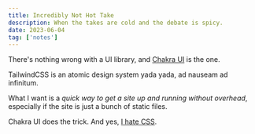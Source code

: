 ```yaml
---
title: Incredibly Not Hot Take
description: When the takes are cold and the debate is spicy.
date: 2023-06-04
tag: ['notes']
---
```

There's nothing wrong with a UI library, and [Chakra UI](https://chakra-ui.com/) is the one.

TailwindCSS is an atomic design system yada yada, ad nauseam ad infinitum. 

What I want is a *quick way to get a site up and running without overhead*, especially if the site is just a bunch of static files.

Chakra UI does the trick. And yes, [I hate CSS](https://tenor.com/YzGw.gif).
